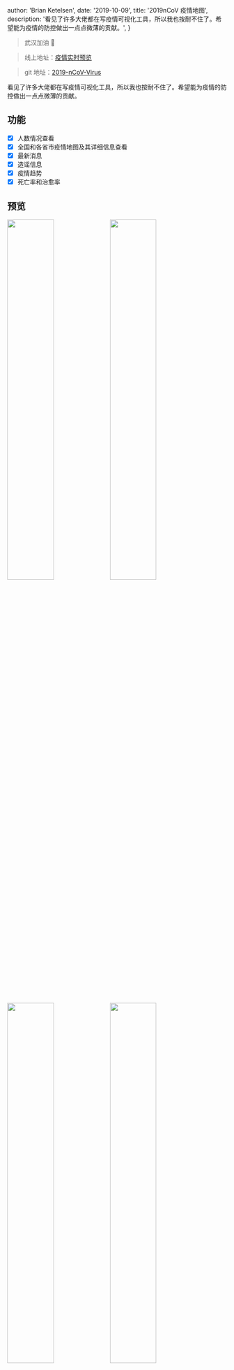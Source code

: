 
  author: 'Brian Ketelsen',
  date: '2019-10-09',
  title: '2019nCoV 疫情地图',
  description:
    '看见了许多大佬都在写疫情可视化工具，所以我也按耐不住了。希望能为疫情的防控做出一点点微薄的贡献。',
}




> 武汉加油 🍻

> 线上地址：[疫情实时预览](http://xieyezi.com:9001)

> git 地址：[2019-nCoV-Virus](https://github.com/xieyezi/2019-nCoV-Virus)

看见了许多大佬都在写疫情可视化工具，所以我也按耐不住了。希望能为疫情的防控做出一点点微薄的贡献。

## 功能

- [x] 人数情况查看
- [x] 全国和各省市疫情地图及其详细信息查看
- [x] 最新消息
- [x] 造谣信息
- [x] 疫情趋势
- [x] 死亡率和治愈率

## 预览

<div text="center">
 <img width="46%" src="https://user-gold-cdn.xitu.io/2020/2/7/1701dcfe4cd716c2?w=1000&h=1748&f=png&s=928779"/>
 <img width="46%" src="https://user-gold-cdn.xitu.io/2020/2/7/1701dcfe0a3c6b03?w=1000&h=1748&f=png&s=611282"/>
 <img width="46%" src="https://user-gold-cdn.xitu.io/2020/2/5/17013c7701d87d65?w=1000&h=1748&f=png&s=671386"/>
 <img width="46%" src="https://user-gold-cdn.xitu.io/2020/2/5/17013c7703ffbc3d?w=1000&h=1748&f=png&s=559446"/>
 <img width="46%" src="https://user-gold-cdn.xitu.io/2020/2/5/17013c770630c992?w=1000&h=1748&f=png&s=856530"/>
 <img width="46%" src="https://user-gold-cdn.xitu.io/2020/2/5/17013c7706c1b5dc?w=1000&h=1748&f=png&s=1030637"/>
</div>

## 快速开始

- clone 项目: git clone https://github.com/xieyezi/2019-nCoV-Virus.git
- 安装依赖: cd 2019-nCoV-Virus && yarn install
- 运行: yarn start
- 打包: yarn build
- 运行打包文件: yarn global add serve && serve build

## 部署

通过 docker 的 Dockerfile 文件制作为镜像，然后通过 nginx 来进行部署。
Dockerfile:

```
# ncov Dockerfile

#指定node镜像对项目进行依赖安装和打包
FROM node:10.16.0 AS builder
# 将容器的工作目录设置为/app(当前目录，如果/app不存在，WORKDIR会创建/app文件夹)
WORKDIR /app
COPY package.json /app/
RUN npm config set registry "https://registry.npm.taobao.org/" \
    && npm install

COPY . /app
RUN npm run build

#指定nginx配置项目，--from=builder 指的是从上一次 build 的结果中提取了编译结果(FROM node:alpine as builder)，即是把刚刚打包生成的dist放进nginx中
FROM nginx
COPY --from=builder app/build /usr/share/nginx/html/
COPY --from=builder app/nginx.conf /etc/nginx/nginx.conf


#暴露容器80端口
EXPOSE 80
```

## 数据来源

- [天行数据-抗击肺炎](https://www.tianapi.com/apiview/169)
- [地图 Json](https://github.com/huanent/vue-echarts-map-demo)
- [疫情发展趋势折线图](https://github.com/BlankerL/DXY-2019-nCoV-Crawler)

在此特地鸣谢！  
 希望武汉疫情能够早日过去！
